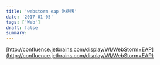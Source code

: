 ```yaml
---
title: 'webstorm eap 免费版'
date: '2017-01-05'
tags: ['Web']
draft: false
summary: 
---
```


[http://confluence.jetbrains.com/display/WI/WebStorm+EAP](http://confluence.jetbrains.com/display/WI/WebStorm+EAP)